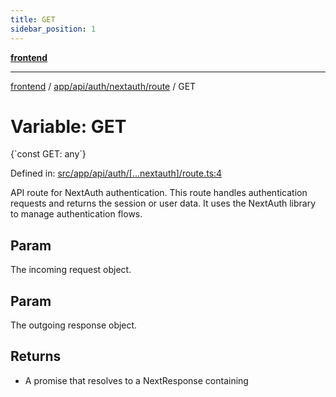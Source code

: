```yaml
---
title: GET
sidebar_position: 1
---
```



[**frontend**](../../../../../..)

***

[frontend](../../../../../..) / [app/api/auth/nextauth/route](..) / GET

# Variable: GET

<CodeBlock language="ts">
{`const GET: any`}
</CodeBlock>

Defined in: [src/app/api/auth/\[...nextauth\]/route.ts:4](https://github.com/svsticky/CommitteeClash/blob/cf8a63ee123fe6ef8b9cc633622ca8c3bc6fa48a/frontend/src/app/api/auth/[...nextauth]/route.ts#L4)

API route for NextAuth authentication.
This route handles authentication requests and returns the session or user data.
It uses the NextAuth library to manage authentication flows.

## Param

The incoming request object.

## Param

The outgoing response object.

## Returns

- A promise that resolves to a NextResponse containing
